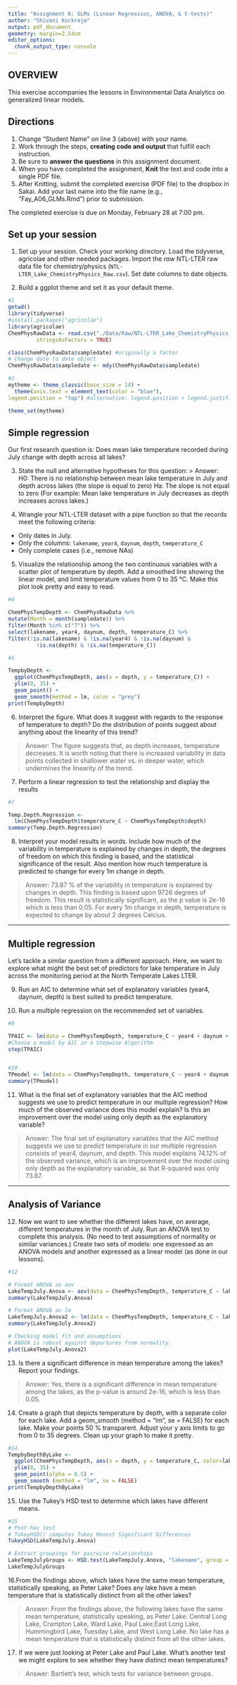 ```yaml
---
title: "Assignment 6: GLMs (Linear Regressios, ANOVA, & t-tests)"
author: "Shivani Kuckreja"
output: pdf_document
geometry: margin=2.54cm
editor_options: 
  chunk_output_type: console
---
```


## OVERVIEW

This exercise accompanies the lessons in Environmental Data Analytics on 
generalized linear models. 

## Directions
1. Change "Student Name" on line 3 (above) with your name.
2. Work through the steps, **creating code and output** that fulfill each 
instruction.
3. Be sure to **answer the questions** in this assignment document.
4. When you have completed the assignment, **Knit** the text and code into 
a single PDF file.
5. After Knitting, submit the completed exercise (PDF file) to the dropbox 
in Sakai. Add your last name into the file name (e.g., "Fay_A06_GLMs.Rmd") 
prior to submission.

The completed exercise is due on Monday, February 28 at 7:00 pm.

## Set up your session 
1. Set up your session. Check your working directory. Load the tidyverse, 
agricolae and other needed packages. Import the *raw* NTL-LTER raw data file 
for chemistry/physics (`NTL-LTER_Lake_ChemistryPhysics_Raw.csv`). Set date 
columns to date objects.

2. Build a ggplot theme and set it as your default theme.

```r
#1
getwd()
library(tidyverse)
#install.packages("agricolae")
library(agricolae)   
ChemPhysRawData <- read.csv("./Data/Raw/NTL-LTER_Lake_ChemistryPhysics_Raw.csv", 
         stringsAsFactors = TRUE)

class(ChemPhysRawData$sampledate) #originally a factor
# Change date to date object
ChemPhysRawData$sampledate <- mdy(ChemPhysRawData$sampledate)

#2
mytheme <- theme_classic(base_size = 14) +
  theme(axis.text = element_text(color = "blue"), 
legend.position = "top") #alternative: legend.position + legend.justification

theme_set(mytheme)

```

## Simple regression
Our first research question is: Does mean lake temperature recorded during July
change with depth across all lakes?

3. State the null and alternative hypotheses for this question:
> Answer:
H0: There is no relationship between mean lake temperature in July and depth
across lakes (the slope is equal to zero)
Ha: The slope is not equal to zero (For example: Mean lake temperature 
in July decreases as depth increases across lakes.)


4.  Wrangle your NTL-LTER dataset with a pipe function so that the records 
meet the following criteria: 
 * Only dates in July. 
 * Only the columns: `lakename`, `year4`, `daynum`, `depth`, `temperature_C`
 * Only complete cases (i.e., remove NAs)

5. Visualize the relationship among the two continuous variables with a 
scatter plot of temperature by depth. Add a smoothed line showing the 
linear model, and limit temperature values from 0 to 35 °C. Make this plot 
look pretty and easy to read.

```r
#4

ChemPhysTempDepth <- ChemPhysRawData %>% 
mutate(Month = month(sampledate)) %>%
filter(Month %in% c("7")) %>%
select(lakename, year4, daynum, depth, temperature_C) %>%
filter(!is.na(lakename) & !is.na(year4) & !is.na(daynum) &
         !is.na(depth) & !is.na(temperature_C))

#5

TempbyDepth <- 
  ggplot(ChemPhysTempDepth, aes(x = depth, y = temperature_C)) +
  ylim(0, 35) +
  geom_point() +
  geom_smooth(method = lm, color = "grey") 
print(TempbyDepth) 

```


6. Interpret the figure. What does it suggest with regards to the response 
of temperature to depth? Do the distribution of points suggest about anything 
about the linearity of this trend?

> Answer: 
The figure suggests that, as depth increases, temperature decreases. It
is worth noting that there is increased variability in data points collected in 
shallower water vs. in deeper water, which undermines the linearity of 
the trend. 


7. Perform a linear regression to test the relationship and display the results

```r
#7

Temp.Depth.Regression <- 
  lm(ChemPhysTempDepth$temperature_C ~ ChemPhysTempDepth$depth)
summary(Temp.Depth.Regression)

```


8. Interpret your model results in words. Include how much of the variability 
in temperature is explained by changes in depth, the degrees of freedom on 
which this finding is based, and the statistical significance of the result. 
Also mention how much temperature is predicted to change for every 1m 
change in depth. 

> Answer:
73.87 % of the variability in temperature is explained by changes in depth. 
This finding is based upon 9726 degrees of freedom. 
This result is statistically significant, as the p value is 2e-16 which is
less than 0.05. 
For every 1m change in depth, temperature is expected to change by about 2 
degrees Celcius. 

---

## Multiple regression
Let's tackle a similar question from a different approach. Here, we want 
to explore what might the best set of predictors for lake temperature 
in July across the monitoring period at the North Temperate Lakes LTER. 


9. Run an AIC to determine what set of explanatory variables 
(year4, daynum, depth) is best suited to predict temperature.

10. Run a multiple regression on the recommended set of variables. 

```r
#9

TPAIC <- lm(data = ChemPhysTempDepth, temperature_C ~ year4 + daynum + depth)
#Choose a model by AIC in a Stepwise Algorithm
step(TPAIC)


#10
TPmodel <- lm(data = ChemPhysTempDepth, temperature_C ~ year4 + daynum + depth)
summary(TPmodel)

```

11. What is the final set of explanatory variables that the AIC method 
suggests we use to predict temperature in our multiple regression? 
How much of the observed variance does this model explain? Is this an 
improvement over the model using only depth as the explanatory variable?

> Answer: 
The final set of explanatory variables that the AIC method 
suggests we use to predict temperature in our multiple regression consists 
of year4, daynum, and depth. This model explains 74.12% of the observed 
variance, which is an improvement over the model using only depth as the 
explanatory variable, as that R-squared was only 73.87. 


---
## Analysis of Variance

12. Now we want to see whether the different lakes have, on average, different 
temperatures in the month of July. Run an ANOVA test to complete this analysis. 
(No need to test assumptions of normality or similar variances.) 
Create two sets of models: one expressed as an ANOVA models and another 
expressed as a linear model (as done in our lessons).

```r

#12

# Format ANOVA as aov
LakeTempJuly.Anova <- aov(data = ChemPhysTempDepth, temperature_C ~ lakename)
summary(LakeTempJuly.Anova)

# Format ANOVA as lm
LakeTempJuly.Anova2 <- lm(data = ChemPhysTempDepth, temperature_C ~ lakename)
summary(LakeTempJuly.Anova2)

# Checking model fit and assumptions
# ANOVA is robust against departures from normality.
plot(LakeTempJuly.Anova2)

```

13. Is there a significant difference in mean temperature among the lakes? 
Report your findings. 

> Answer: 
Yes, there is a significant difference in mean temperature among the lakes, as
the p-value is around 2e-16, which is less than 0.05. 


14. Create a graph that depicts temperature by depth, with a separate color 
for each lake. Add a geom_smooth (method = "lm", se = FALSE) for each lake. 
Make your points 50 % transparent. Adjust your y axis limits to go 
from 0 to 35 degrees. Clean up your graph to make it pretty. 

```r
#14.
TempbyDepthByLake <- 
  ggplot(ChemPhysTempDepth, aes(x = depth, y = temperature_C, color=lakename)) +
  ylim(0, 35) +
  geom_point(alpha = 0.5) +
  geom_smooth (method = "lm", se = FALSE) 
print(TempbyDepthByLake)

```

15. Use the Tukey's HSD test to determine which lakes have different means.

```r

#15
# Post-hoc test
# TukeyHSD() computes Tukey Honest Significant Differences
TukeyHSD(LakeTempJuly.Anova)

# Extract groupings for pairwise relationships
LakeTempJulyGroups <- HSD.test(LakeTempJuly.Anova, "lakename", group = TRUE)
LakeTempJulyGroups
```

16.From the findings above, which lakes have the same mean temperature, 
statistically speaking, as Peter Lake? Does any lake have a mean temperature 
that is statistically distinct from all the other lakes?

>Answer: 
From the findings above, the following lakes have the same mean temperature, 
statistically speaking, as Peter Lake: Central Long Lake, Crampton Lake, 
Ward Lake, Paul Lake,East Long Lake, Hummingbird Lake, Tuesday Lake,
and West Long Lake. No lake has a mean temperature that is statistically 
distinct from all the other lakes. 

17. If we were just looking at Peter Lake and Paul Lake. What's another test 
we might explore to see whether they have distinct mean temperatures? 

>Answer: 
Bartlett's test, which tests for variance between groups. 

